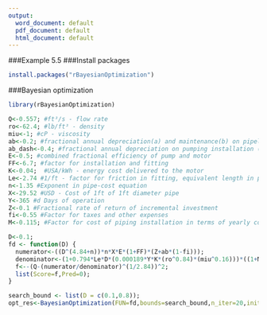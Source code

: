 ---
output:
  word_document: default
  pdf_document: default
  html_document: default
---

###Example 5.5
###Install packages
```{r, echo = TRUE}
install.packages("rBayesianOptimization")
```

###Bayesian optimization
```{r, echo = TRUE}
library(rBayesianOptimization)

Q<-0.557; #ft³/s - flow rate
ro<-62.4; #lb/ft³ - density
miu<-1; #cP - viscosity
ab<-0.2; #fractional annual depreciation(a) and maintenance(b) on pipeline
ab_dash<-0.4; #fractional annual depreciation on pumping installation (a) and installed cost of pipeline including fittings (b)
E<-0.5; #combined fractional efficiency of pump and motor
FF<-6.7; #factor for installation and fitting
K<-0.04;  #USA/kWh - energy cost delivered to the motor
Le<-2.74 #1/ft - factor for friction in fitting, equivalent length in pipe diameter per length of pipe
n<-1.35 #Exponent in pipe-cost equation
X<-29.52 #USD - Cost of 1ft of 1ft diameter pipe
Y<-365 #d Days of operation
Z<-0.1 #Fractional rate of return of incremental investment
fi<-0.55 #Factor for taxes and other expenses
M<-0.115; #Factor for cost of piping installation in terms of yearly cost of power delivered to the fluid

D<-0.1;
fd <- function(D) {
  numerator<-((D^(4.84+n))*n*X*E*(1+FF)*(Z+ab*(1-fi)));
  denominator<-(1+0.794*Le*D*(0.000189*Y*K*(ro^0.84)*(miu^0.16)))*((1+M)*(1-fi)+(Z*M/ab_dash));
  f<--(Q-(numerator/denominator)^(1/2.84))^2;
  list(Score=f,Pred=0);
}

search_bound <- list(D = c(0.1,0.8));
opt_res<-BayesianOptimization(FUN=fd,bounds=search_bound,n_iter=20,init_points = 3)
```


